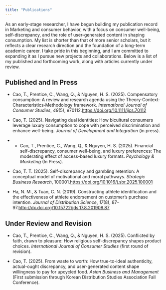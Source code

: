 ```yaml
---
title: "Publications"
---
```


As an early-stage researcher, I have begun building my publication record in Marketing and consumer behavior, with a focus on consumer well-being, self-discrepancy, and the role of user-generated content in shaping consumption. My list is shorter than that of more senior scholars, but it reflects a clear research direction and the foundation of a long-term academic career. I take pride in this beginning, and I am committed to expanding it as I pursue new projects and collaborations. Below is a list of my published and forthcoming work, along with articles currently under review.

## Published and In Press

- Cao, T., Prentice, C., Wang, Q., & Nguyen, H. S. (2025). Compensatory consumption: A review and research agenda using the Theory‐Context‐Characteristics‐Methodology framework. *International Journal of Consumer Studies*, *49*(5), e70112.[https://doi.org/10.1111/ijcs.70112](https://doi.org/10.1111/ijcs.70112)

- Cao, T. (2025). Navigating dual identities: How bicultural consumers leverage luxury consumption to cope with perceived discrimination and enhance well-being. *Journal of Development and Integration* (in press).

- - Cao, T., Prentice, C., Wang, Q., & Nguyen, H. S. (2025). Financial self-discrepancy, consumer well-being, and luxury preferences: The moderating effect of access-based luxury formats. *Psychology & Marketing* (In Press).

- Cao, T. T. (2025). Self-discrepancy and gambling retention: A conceptual model of motivational and moral pathways. *Strategic Business Research*, 100001.[https://doi.org/10.1016/j.sbr.2025.100001](https://doi.org/10.1016/j.sbr.2025.100001)

- Ha, N. M., & Tuan, C. N. (2019). Constructing athlete identification and the effectiveness of athlete endorsement on customer's purchase intention. *Journal of Distribution Science*, *17*(8), 87–97.[http://dx.doi.org/10.15722/jds.17.8.201908.87](http://dx.doi.org/10.15722/jds.17.8.201908.87)

## Under Review and Revision

- Cao, T., Prentice, C., Wang, Q., & Nguyen, H. S. (2025). Conflicted by faith, drawn to pleasure: How religious self-discrepancy shapes product choices. *International Journal of Consumer Studies* (first round of revision).

- Cao, T. (2025). From waste to worth: How true-to-ideal authenticity, actual-ought discrepancy, and user-generated content shape willingness to pay for upcycled food. *Asian Business and Management* (First submission through Korean Distribution Studies Association Fall Conference).